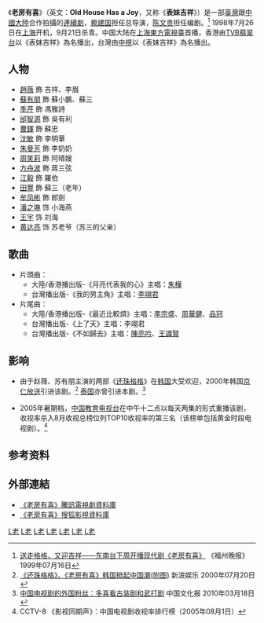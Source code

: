 {{电视节目信息框
| show_name = 老房有喜
| 别名 = 表妹吉祥
| original_name = Old House Has a Joy
| image = 
| caption = 
| bgcolour = pink
| format = 青春[[偶像劇|偶像劇]]
| picture_format = 
| runtime = 每集約45分鐘 <br/>（不計算廣告時間）
| screenwriter = [[陈文贵_(编剧)|陈文贵]]
| director = [[赖建国|赖建国]]、[[马中骏|马中骏]]、[[丁仰国|丁仰国]]
| starring = [[趙薇|趙薇]]、[[苏有朋|苏有朋]]、[[季芹|季芹]]、[[邰智源|邰智源]]
| country = [[中国大陆|中国大陆]] {{flagicon|PRC}}/[[台湾|台湾]]{{flagicon|Taiwan}}
| network = [[中國電視公司|中視]]<br/>[[上海東方電視臺|上海東方電視臺]]
| first_aired = 1999年7月21日
| last_aired = 
| num_episodes = 25集
| 相關劇集 = 
| 中國大陸名稱 = 老房有喜
| 台灣名稱 = 表妹吉祥
| 港澳名稱 = 表妹吉祥
| imdb_id = 0456792
}}
《'''老房有喜'''》（英文：'''Old House Has a Joy'''，又称《'''表妹吉祥'''》）是一部[[臺灣|臺灣]]跟[[中國大陸|中國大陸]]合作拍攝的[[連續劇|連續劇]]，[[赖建国|赖建国]]担任总导演，[[陈文贵_(编剧)|陈文贵]]担任编剧。<ref>[http://www.66163.com/Fujian_w/news/fzwb/990716/9-3.htm 送走格格，又迎吉祥——东南台下周开播现代剧《老房有喜》] {{Wayback|url=http://www.66163.com/Fujian_w/news/fzwb/990716/9-3.htm |date=20160305052007 }} 《福州晚报》1999年07月16日</ref> 1998年7月26日在[[上海|上海]]开机，9月21日杀青。中国大陆在[[上海東方電視臺|上海東方電視臺]]首播，香港由[[TVB|TVB]][[翡翠台|翡翠台]]以《表妹吉祥》為名播出，台灣由[[中國電視公司|中視]]以《表妹吉祥》為名播出。

==人物==
*[[趙薇|趙薇]] 飾 吉祥、李眉
*[[蘇有朋|蘇有朋]] 飾 蘇小鵬、蘇三
*[[季芹|季芹]] 飾 馮雅詩
*[[邰智源|邰智源]] 飾 吳有利
*[[曹鐸|曹鐸]] 飾 蘇忠
*[[沈敏_(中国演员)|沈敏]] 飾 李明華
*[[朱曼芳|朱曼芳]] 飾 李奶奶
*[[周笑莉|周笑莉]] 飾 阿晴嫂
*[[方舟波|方舟波]] 飾 蔣三弦
*[[江毅|江毅]] 飾 羅伯
*[[田豐_(演員)|田豐]] 飾 蘇三（老年）
*[[牟凤彬|牟凤彬]] 飾 郎劍
*[[潘之琳|潘之琳]] 饰 小海燕
*[[王宇_(中国演员)|王宇]] 饰 刘海
*[[黄达亮|黄达亮]] 饰 苏老爷（苏三的父亲）

== 歌曲 ==
*片頭曲：
**大陸/香港播出版-《月亮代表我的心》主唱：[[朱樺|朱樺]]
**台灣播出版-《我的男主角》主唱：[[李翊君|李翊君]]
*片尾曲：
**大陸/香港播出版-《最近比較煩》主唱：[[李宗盛|李宗盛]]、[[周華健|周華健]]、[[品冠|品冠]]
**台灣播出版-《上了天》主唱：李翊君
**台灣播出版-《不如歸去》主唱：[[陳亮吟|陳亮吟]]、[[王識賢|王識賢]]

==影响==
*由于赵薇、苏有朋主演的两部《[[还珠格格|还珠格格]]》在[[韩国|韩国]]大受欢迎，2000年韩国[[京仁放送|京仁放送]]引进该剧。<ref>[http://ent.sina.com.cn/star/old/11129.html 《还珠格格》、《老房有喜》韩国掀起中国潮(附图)] {{Wayback|url=http://ent.sina.com.cn/star/old/11129.html |date=20190820003158 }}新浪娱乐 2000年07月20日</ref> [[泰国|泰国]]亦曾引进本剧。<ref>[http://www.chinanews.com/cul/news/2010/03-18/2177779.shtml 中国电视剧的外国粉丝：多喜看古装剧和武打剧] {{Wayback|url=http://www.chinanews.com/cul/news/2010/03-18/2177779.shtml |date=20201202185215 }} 中国文化报 2010年03月18日</ref>

*2005年暑期档，[[中国教育电视台|中国教育电视台]]在中午十二点以每天两集的形式重播该剧，收视率杀入8月收视总榜位列TOP10收视率的第三名（该榜单包括黄金时段电视剧）。<ref>CCTV-8 《影视同期声》：中国电视剧收视率排行榜（2005年08月1日）</ref>

==参考资料==
{{reflist}}

==外部連結==
*[http://ent.qq.com/d/tv/3/2020 《老房有喜》騰訊電視劇資料庫] {{Wayback|url=http://ent.qq.com/d/tv/3/2020 |date=20210121091454 }}
*[https://web.archive.org/web/20120806071828/http://data.yule.sohu.com/movie/data/22102/ 《老房有喜》搜狐影視資料庫]

{{電視節目的變遷
|電視台={{flagicon|PRC}}[[上海東方電視臺|上海東方電視臺]]
|播放檔次=星期一~日20:00 - 21:45
|節目名稱='''老房有喜'''<br />（1999.7.21 - ）
|上一節目=待查
|下一節目=待查
|2電視台={{flagicon|Hong Kong}}[[翡翠台|翡翠台]]
|2播放檔次=星期一~五20:00 - 21:45
|2節目名稱='''表妹吉祥'''<br />（1999.10.25 - ）
|2上一節目=待查
|2下一節目=待查
|3電視台={{flagicon|Taiwan}}[[中視數位台|中視]]
|3播放檔次=星期一~五20:00 - 21:45
|3節目名稱='''表妹吉祥'''<br />（2000.6.20 - ）
|3上一節目=待查
|3下一節目=待查
}}

{{趙薇}}
{{蘇有朋}}
{{中視八點檔}}
{{台灣古裝/年代/武俠電視劇}}

[[Category:1999年中國電視劇集|L老]]
[[Category:中視外購電視劇|L老]]
[[Category:無綫電視外購劇集|L老]]
[[Category:臺灣海峽兩岸合拍電視劇|L老]]
[[Category:上海民国时期背景电视剧|L老]]
[[Category:中華人民共和國背景電視劇|L老]]
[[Category:公寓背景電視劇|L老]]